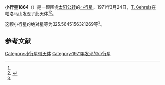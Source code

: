{{Infobox planet
| bgcolour = #FFFFC0
| name = 1864 Daedalus
| symbol = 
| image = 
| caption = 
| discovery = yes
| discovery_ref = 
| discoverer = [[T._Gehrels|T. Gehrels]]
| discovery_site = [[帕洛马山|帕洛马山]] 
| discovered = 1971年3月24日
| designations = yes
| mp_name = 
| named_after = 
| alt_names = 
| mp_category = [[阿波罗型小行星|阿波罗型小行星]]
| orbit_ref = <ref name="a">[http://ssd.jpl.nasa.gov/sbdb.cgi?sstr=1864 1864 Daedalus] {{Wayback|url=http://ssd.jpl.nasa.gov/sbdb.cgi?sstr=1864 |date=20201125205155 }}，小行星數據庫瀏覽器（JPL Small-Body Database Browser）－[[美国国家航空航天局|美国国家航空航天局]]喷气推进实验室</ref>
| epoch = 2456400.5 (2013年4月18日更新)
| aphelion = {{convert|2.358478351231169|AU|km|3|abbr=on|lk=out}}
| perihelion = {{convert|.5631935432266019|AU|km|3|abbr=on}}
| semimajor = {{convert|1.460835947228885|AU|km|3|abbr=on}}
| eccentricity = 0.614471738
| period = 644.9122072 [[日|日]]<br />1.77[[儒略年|儒略年]]
| avg_speed = 
| inclination = 22.19729996326332
| asc_node = 6.685811752187044
| mean_anomaly = 
| arg_peri = 325.5645156321269
| satellites = 
| physical_characteristics = yes
| dimensions = 
| mass = 
| density = 
| surface_grav = 
| escape_velocity = 
| sidereal_day = 
| axial_tilt = 
| pole_ecliptic_lat = 
| pole_ecliptic_lon = 
| albedo = 
| temperatures= 
| temp_name1 = 
| mean_temp_1 = 
| max_temp_1 = 
| temp_name2 = 
| max_temp_2 = 
| spectral_type = 
| abs_magnitude = 325.5645156321269
}}

'''小行星1864'''（{{lang-en|1864 Daedalus}}）是一颗围绕[[太阳|太阳]][[公转|公转]]的[[小行星|小行星]]。1971年3月24日，[[T._Gehrels|T. Gehrels]]在帕洛马山发现了此天体<ref name="a" /><ref>{{cite news|title=小行星列表|url=http://cfa-www.harvard.edu/iau/lists/NumberedMPs.txt|accessdate=2013-07-08|newspaper=哈佛大学|archive-date=2008-05-17|archive-url=https://web.archive.org/web/20080517010638/http://cfa-www.harvard.edu/iau/lists/NumberedMPs.txt|dead-url=no}}</ref>。

这颗小行星的[[绝对星等|绝对星等]]为325.5645156321269等<ref name="a" />。

==参考文献==
{{reflist}}
{{Minor Planet Number|[[小行星1863|小行星1863]]|[[小行星1865|小行星1865]]}}

{{小天体}}

[[Category:小行星带天体|Category:小行星带天体]]
[[Category:1971年发现的小行星|Category:1971年发现的小行星]]

{{asteroid-stub}}